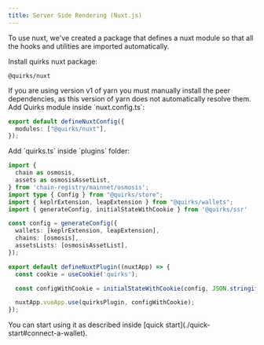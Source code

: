 ```yaml
---
title: Server Side Rendering (Nuxt.js)
---
```


To use nuxt, we've created a package that defines a nuxt module so that all the
hooks and utilities are imported automatically.

<Steps>
  <Step>
    Install quirks nuxt package:

```package-install
@quirks/nuxt
```

<Callout type="warn">
  If you are using version v1 of yarn you must manually install the peer
  dependencies, as this version of yarn does not automatically resolve them.
</Callout>

  </Step>
  <Step>
Add Quirks module inside `nuxt.config.ts`:

```ts title="nuxt.config.ts"
export default defineNuxtConfig({
  modules: ["@quirks/nuxt"],
});
```

  </Step>
  <Step>
Add `quirks.ts` inside `plugins` folder:

```ts title="/plugins/quirks.ts"
import {
  chain as osmosis,
  assets as osmosisAssetList,
} from 'chain-registry/mainnet/osmosis';
import type { Config } from "@quirks/store";
import { keplrExtension, leapExtension } from "@quirks/wallets";
import { generateConfig, initialStateWithCookie } from '@quirks/ssr'

const config = generateConfig({
  wallets: [keplrExtension, leapExtension],
  chains: [osmosis],
  assetsLists: [osmosisAssetList],
});

export default defineNuxtPlugin((nuxtApp) => {
  const cookie = useCookie('quirks');

  const configWithCookie = initialStateWithCookie(config, JSON.stringify(cookie.value))

  nuxtApp.vueApp.use(quirksPlugin, configWithCookie);
});
```

  </Step>
  <Step>
  You can start using it as described inside [quick start](./quick-start#connect-a-wallet).
  </Step>
</Steps>
